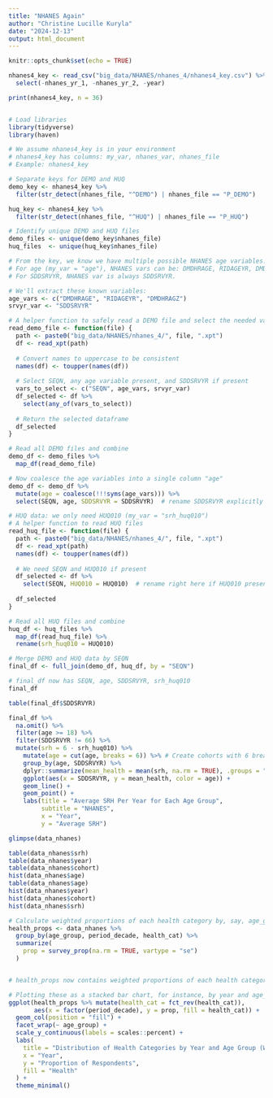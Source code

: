 ```yaml
---
title: "NHANES Again"
author: "Christine Lucille Kuryla"
date: "2024-12-13"
output: html_document
---
```


```r
knitr::opts_chunk$set(echo = TRUE)
```

```r

nhanes4_key <- read_csv("big_data/NHANES/nhanes_4/nhanes4_key.csv") %>% 
  select(-nhanes_yr_1, -nhanes_yr_2, -year)

print(nhanes4_key, n = 36)


# Load libraries
library(tidyverse)
library(haven)

# We assume nhanes4_key is in your environment
# nhanes4_key has columns: my_var, nhanes_var, nhanes_file
# Example: nhanes4_key

# Separate keys for DEMO and HUQ
demo_key <- nhanes4_key %>% 
  filter(str_detect(nhanes_file, "^DEMO") | nhanes_file == "P_DEMO")

huq_key <- nhanes4_key %>%
  filter(str_detect(nhanes_file, "^HUQ") | nhanes_file == "P_HUQ")

# Identify unique DEMO and HUQ files
demo_files <- unique(demo_key$nhanes_file)
huq_files  <- unique(huq_key$nhanes_file)

# From the key, we know we have multiple possible NHANES age variables:
# For age (my_var = "age"), NHANES vars can be: DMDHRAGE, RIDAGEYR, DMDHRAGZ
# For SDDSRVYR, NHANES var is always SDDSRVYR.

# We'll extract these known variables:
age_vars <- c("DMDHRAGE", "RIDAGEYR", "DMDHRAGZ")
srvyr_var <- "SDDSRVYR"

# A helper function to safely read a DEMO file and select the needed variables
read_demo_file <- function(file) {
  path <- paste0("big_data/NHANES/nhanes_4/", file, ".xpt")
  df <- read_xpt(path)
  
  # Convert names to uppercase to be consistent
  names(df) <- toupper(names(df))
  
  # Select SEQN, any age variable present, and SDDSRVYR if present
  vars_to_select <- c("SEQN", age_vars, srvyr_var)
  df_selected <- df %>%
    select(any_of(vars_to_select))
  
  # Return the selected dataframe
  df_selected
}

# Read all DEMO files and combine
demo_df <- demo_files %>%
  map_df(read_demo_file)

# Now coalesce the age variables into a single column "age"
demo_df <- demo_df %>%
  mutate(age = coalesce(!!!syms(age_vars))) %>%
  select(SEQN, age, SDDSRVYR = SDDSRVYR)  # rename SDDSRVYR explicitly

# HUQ data: we only need HUQ010 (my_var = "srh_huq010")
# A helper function to read HUQ files
read_huq_file <- function(file) {
  path <- paste0("big_data/NHANES/nhanes_4/", file, ".xpt")
  df <- read_xpt(path)
  names(df) <- toupper(names(df))
  
  # We need SEQN and HUQ010 if present
  df_selected <- df %>%
    select(SEQN, HUQ010 = HUQ010)  # rename right here if HUQ010 present
  
  df_selected
}

# Read all HUQ files and combine
huq_df <- huq_files %>%
  map_df(read_huq_file) %>%
  rename(srh_huq010 = HUQ010)

# Merge DEMO and HUQ data by SEQN
final_df <- full_join(demo_df, huq_df, by = "SEQN")

# final_df now has SEQN, age, SDDSRVYR, srh_huq010
final_df


```


```r

table(final_df$SDDSRVYR)

final_df %>%
  na.omit() %>% 
  filter(age >= 18) %>% 
  filter(SDDSRVYR != 66) %>% 
  mutate(srh = 6 - srh_huq010) %>% 
    mutate(age = cut(age, breaks = 6)) %>% # Create cohorts with 6 breaks
    group_by(age, SDDSRVYR) %>% 
    dplyr::summarize(mean_health = mean(srh, na.rm = TRUE), .groups = "drop") %>% 
    ggplot(aes(x = SDDSRVYR, y = mean_health, color = age)) +
    geom_line() +
    geom_point() +
    labs(title = "Average SRH Per Year for Each Age Group",
         subtitle = "NHANES",
         x = "Year", 
         y = "Average SRH")


```



```r
glimpse(data_nhanes)

table(data_nhanes$srh)
table(data_nhanes$year)
table(data_nhanes$cohort)
hist(data_nhanes$age)
table(data_nhanes$age)
hist(data_nhanes$year)
hist(data_nhanes$cohort)
hist(data_nhanes$srh)
```


```r
# Calculate weighted proportions of each health category by, say, age_group and year
health_props <- data_nhanes %>%
  group_by(age_group, period_decade, health_cat) %>%
  summarize(
    prop = survey_prop(na.rm = TRUE, vartype = "se")
  )


# health_props now contains weighted proportions of each health category for each (age_group, year)

# Plotting these as a stacked bar chart, for instance, by year and age_group:
ggplot(health_props %>% mutate(health_cat = fct_rev(health_cat)),
       aes(x = factor(period_decade), y = prop, fill = health_cat)) +
  geom_col(position = "fill") +
  facet_wrap(~ age_group) +
  scale_y_continuous(labels = scales::percent) +
  labs(
    title = "Distribution of Health Categories by Year and Age Group (Weighted)",
    x = "Year",
    y = "Proportion of Respondents",
    fill = "Health"
  ) +
  theme_minimal()

```

